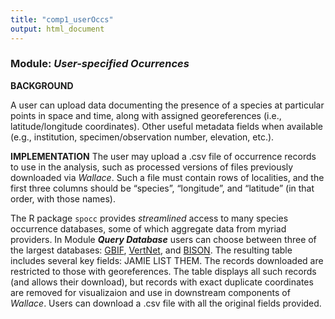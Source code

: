 ```yaml
---
title: "comp1_userOccs"
output: html_document
---
```


### **Module:** ***User-specified Ocurrences*** 

**BACKGROUND**  

A user can upload data documenting the presence of a species at particular points in space and time, along with assigned georeferences (i.e., latitude/longitude coordinates). Other useful metadata fields when available (e.g., institution, specimen/observation number, elevation, etc.). 

**IMPLEMENTATION** 
The user may upload a .csv file of occurrence records to use in the analysis, such as processed versions of files previously downloaded via *Wallace*. Such a file must contain rows of localities, and the first three columns should be “species”, “longitude”, and “latitude” (in that order, with those names).  


The R package `spocc` provides *streamlined* access to many species occurrence databases, some of which aggregate data from myriad providers. In Module ***Query Database*** users can choose between three of the largest databases: <a href="http://www.gbif.org" target="_blank">GBIF</a>, <a href="http://www.vertnet.org" target="_blank">VertNet</a>, and <a href="https://bison.usgs.gov" target="_blank">BISON</a>. The resulting table includes several key fields: JAMIE LIST THEM. The records downloaded are restricted to those with georeferences. The table displays all such records (and allows their download), but records with exact duplicate coordinates are removed for visualizaion and use in downstream components of *Wallace*. Users can download a .csv file with all the original fields provided.
